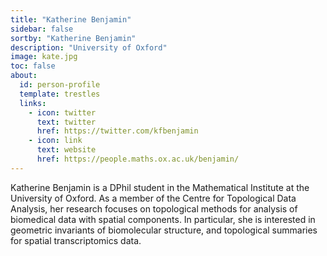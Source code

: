 ```yaml
---
title: "Katherine Benjamin"
sidebar: false
sortby: "Katherine Benjamin"
description: "University of Oxford"
image: kate.jpg
toc: false
about:
  id: person-profile
  template: trestles
  links:
    - icon: twitter
      text: twitter
      href: https://twitter.com/kfbenjamin
    - icon: link
      text: website
      href: https://people.maths.ox.ac.uk/benjamin/
---
```


Katherine Benjamin is a DPhil student in the Mathematical Institute at the University of Oxford. As a member of the Centre for Topological Data Analysis, her research focuses on topological methods for analysis of biomedical data with spatial components. In particular, she is interested in geometric invariants of biomolecular structure, and topological summaries for spatial transcriptomics data.
